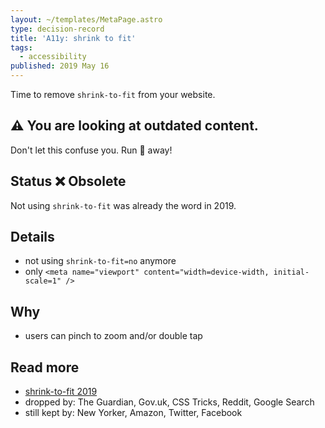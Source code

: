 ```yaml
---
layout: ~/templates/MetaPage.astro
type: decision-record
title: 'A11y: shrink to fit'
tags:
  - accessibility
published: 2019 May 16
---
```


<Abstract>

Time to remove `shrink-to-fit` from your website.

</Abstract>

<Note type="old">

## :warning: You are looking at outdated content.

Don't let this confuse you. Run :running: away!

</Note>

## Status :x: Obsolete

Not using `shrink-to-fit` was already the word in 2019.

## Details

- not using `shrink-to-fit=no` anymore
- only `<meta name="viewport" content="width=device-width, initial-scale=1" />`

## Why

- users can pinch to zoom and/or double tap

## Read more

- [shrink-to-fit 2019](https://www.scottohara.me/blog/2018/12/11/shrink-to-fit.html)
- dropped by: The Guardian, Gov.uk, CSS Tricks, Reddit, Google Search
- still kept by: New Yorker, Amazon, Twitter, Facebook
